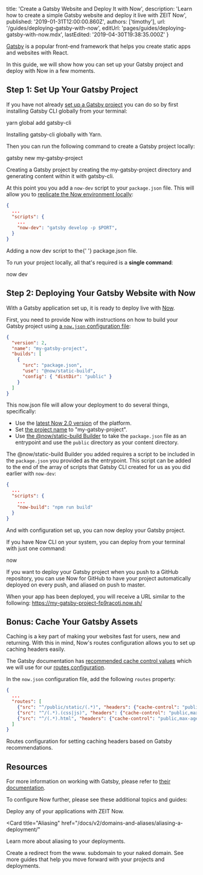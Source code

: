 
  title: 'Create a Gatsby Website and Deploy It with Now',
  description:
    'Learn how to create a simple Gatsby website and deploy it live with ZEIT Now',
  published: '2019-01-31T12:00:00.860Z',
  authors: ['timothy'],
  url: '/guides/deploying-gatsby-with-now',
  editUrl: 'pages/guides/deploying-gatsby-with-now.mdx',
  lastEdited: '2019-04-30T19:38:35.000Z'
}

[Gatsby](https://www.gatsbyjs.org) is a popular front-end framework that helps you create static apps and websites with React.

In this guide, we will show how you can set up your Gatsby project and deploy with Now in a few moments.

## Step 1: Set Up Your Gatsby Project

If you have not already [set up a Gatsby project](https://www.gatsbyjs.org/docs/quick-start) you can do so by first installing Gatsby CLI globally from your terminal:

<TerminalInput>yarn global add gatsby-cli</TerminalInput>
<Caption>Installing <GenericLink href="https://www.gatsbyjs.org/docs/gatsby-cli/">gatsby-cli</GenericLink> globally with <GenericLink href="https://yarnpkg.com">Yarn</GenericLink>.</Caption>

Then you can run the following command to create a Gatsby project locally:

<TerminalInput>gatsby new my-gatsby-project</TerminalInput>
<Caption>Creating a Gatsby project by creating the <InlineCode>my-gatsby-project</InlineCode> directory and generating content within it with gatsby-cli.</Caption>

At this point you you add a `now-dev` script to your `package.json` file. This will allow you to [replicate the Now environment locally](/docs/v2/development/basics/):

```json
{
  ...
  "scripts": {
    ...
    "now-dev": "gatsby develop -p $PORT",
  }
}
```

<Caption>
  Adding a <InlineCode>now dev</InlineCode> script to the{' '}
  <InlineCode>package.json</InlineCode> file.
</Caption>

To run your project locally, all that's required is a **single command**:

<TerminalInput>now dev</TerminalInput>

## Step 2: Deploying Your Gatsby Website with Now

With a Gatsby application set up, it is ready to deploy live with [Now](/docs/v2).

First, you need to provide Now with instructions on how to build your Gatsby project using [a `now.json` configuration file](/docs/v2/deployments/configuration):

```json
{
  "version": 2,
  "name": "my-gatsby-project",
  "builds": [
    {
      "src": "package.json",
      "use": "@now/static-build",
      "config": { "distDir": "public" }
    }
  ]
}
```

This now.json file will allow your deployment to do several things, specifically:

- Use the [latest Now 2.0 version](/docs/v2/platform/overview/#versioning) of the platform.
- Set [the project name](/docs/v2/deployments/configuration#name) to "my-gatsby-project".
- Use [the @now/static-build Builder](/docs/v2/deployments/official-builders/static-build-now-static-build) to take the `package.json` file as an entrypoint and use the `public` directory as your content directory.

The @now/static-build Builder you added requires a script to be included in the `package.json` you provided as the entrypoint. This script can be added to the end of the array of scripts that Gatsby CLI created for us as you did earlier with `now-dev`:

```json
{
  ...
  "scripts": {
    ...
    "now-build": "npm run build"
  }
}
```

And with configuration set up, you can now deploy your Gatsby project.

If you have Now CLI on your system, you can deploy from your terminal with just one command:

<TerminalInput>now</TerminalInput>

If you want to deploy your Gatsby project when you push to a GitHub repository, you can use Now for GitHub to have your project automatically deployed on every push, and aliased on push to master.

When your app has been deployed, you will receive a URL similar to the following: <https://my-gatsby-project-fp9racotj.now.sh/>

## Bonus: Cache Your Gatsby Assets

Caching is a key part of making your websites fast for users, new and returning. With this in mind, Now's routes configuration allows you to set up caching headers easily.

The Gatsby documentation has [recommended cache control values](https://www.gatsbyjs.org/docs/caching/#caching) which we will use for our [routes configuration](/docs/v2/deployments/configuration/#routes).

In the `now.json` configuration file, add the following `routes` property:

```json
{
  ...
  "routes": [
    {"src": "^/public/static/(.*)", "headers": {"cache-control": "public,max-age=31536000,immutable"} },
    {"src": "^/(.*).(css|js)", "headers": {"cache-control": "public,max-age=31536000,immutable"} },
    {"src": "^/(.*).html", "headers": {"cache-control": "public,max-age=0,must-revalidate"} }
  ]
}
```

<Caption>
  Routes configuration for setting caching headers based on Gatsby
  recommendations.
</Caption>

## Resources

For more information on working with Gatsby, please refer to [their documentation](https://www.gatsbyjs.org/docs/).

To configure Now further, please see these additional topics and guides:

<Card title="Deploying Basics" href="/docs/v2/deployments/basics">
  Deploy any of your applications with ZEIT Now.
</Card>

<Card
  title="Aliasing"
  href="/docs/v2/domains-and-aliases/aliasing-a-deployment/"
>
  Learn more about aliasing to your deployments.
</Card>

<Card title="www. Redirect" href="/guides/redirect-from-www">
  Create a redirect from the www. subdomain to your naked domain.
</Card>

<Card title="More Guides" href="/guides">
  See more guides that help you move forward with your projects and deployments.
</Card>

